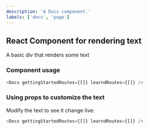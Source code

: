 ```yaml
---
description: 'A Docs component.'
labels: ['docs', 'page']
---
```



## React Component for rendering text

A basic div that renders some text

### Component usage

```js
<Docs gettingStartedRoutes={[]} learndRoutes={[]} />
```

### Using props to customize the text

Modify the text to see it change live:

```js live
<Docs gettingStartedRoutes={[]} learndRoutes={[]} />
```
